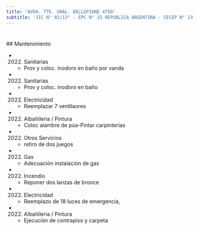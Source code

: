 ```yaml
---
title: 'AVDA. TTE. GRAL. DELLEPIANE 4750'
subtitle: 'JIC N° 02/13° - EPC N° 15 REPUBLICA ARGENTINA - CECEP N° 13 MARTIN MALHARRO'
---
```


#


 ## Mantenimiento

*  (2022) Sanitarias 
    + Prov y coloc.  inodoro en baño por vanda

*  (2022) Sanitarias 
    + Prov y coloc.  inodoro en baño

*  (2022) Electricidad 
    + Reemplazar 7 ventilaores

*  (2022) Albañileria / Pintura 
    + Coloc alambre de púa-Pintar carpinterías

*  (2022) Otros Servicios 
    + retiro de dos juegos

*  (2022) Gas 
    + Adecuación instalación de gas

*  (2022) Incendio 
    + Reponer dos lanzas de bronce

*  (2022) Electricidad 
    + Reemplazo de 18 luces de emergencia,

*  (2022) Albañileria / Pintura 
    + Ejecución de contrapiso y carpeta



